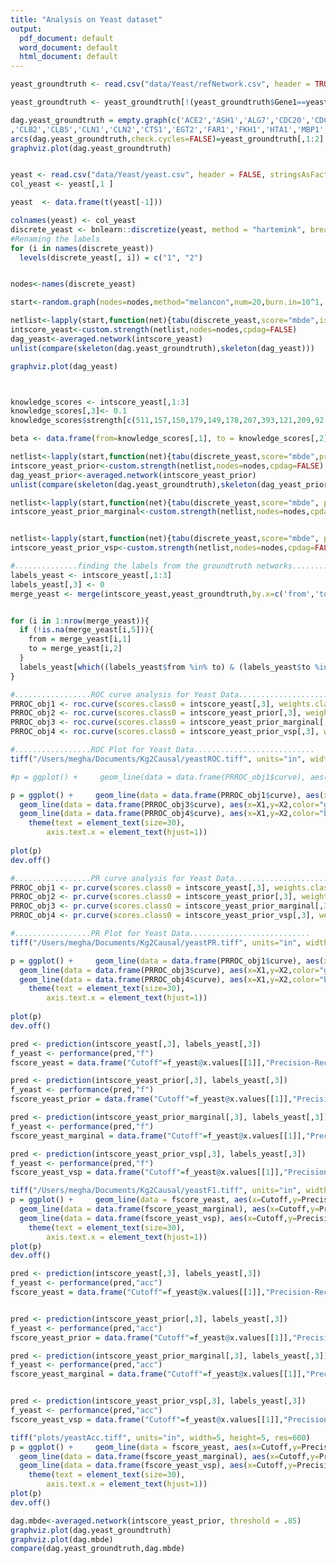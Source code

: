 ```yaml
---
title: "Analysis on Yeast dataset"
output:
  pdf_document: default
  word_document: default
  html_document: default
---
```


```r

yeast_groundtruth <- read.csv("data/Yeast/refNetwork.csv", header = TRUE, stringsAsFactors=FALSE)

yeast_groundtruth <- yeast_groundtruth[!(yeast_groundtruth$Gene1==yeast_groundtruth$Gene2),]

dag.yeast_groundtruth = empty.graph(c('ACE2','ASH1','ALG7','CDC20','CDC5','CDC6','CDC21'
,'CLB2','CLB5','CLN1','CLN2','CTS1','EGT2','FAR1','FKH1','HTA1','MBP1','MCM1','NDD1','PCL2','SIC1','STB1','SWI4','SWI5','SWI6','CDC28','CLB6','CLN3','FUS3','FKH2'),num=1)
arcs(dag.yeast_groundtruth,check.cycles=FALSE)=yeast_groundtruth[,1:2]
graphviz.plot(dag.yeast_groundtruth)


yeast <- read.csv("data/Yeast/yeast.csv", header = FALSE, stringsAsFactors=FALSE)
col_yeast <- yeast[,1 ]

yeast  <- data.frame(t(yeast[-1]))

colnames(yeast) <- col_yeast
discrete_yeast <- bnlearn::discretize(yeast, method = "hartemink", breaks = 2, ibreaks =33, idisc = "interval")
#Renaming the labels
for (i in names(discrete_yeast))
  levels(discrete_yeast[, i]) = c("1", "2")


nodes<-names(discrete_yeast)

start<-random.graph(nodes=nodes,method="melancon",num=20,burn.in=10^1, every=2)

netlist<-lapply(start,function(net){tabu(discrete_yeast,score="mbde",iss=1,start=net,tabu=50)})
intscore_yeast<-custom.strength(netlist,nodes=nodes,cpdag=FALSE)
dag_yeast<-averaged.network(intscore_yeast)
unlist(compare(skeleton(dag.yeast_groundtruth),skeleton(dag_yeast)))

graphviz.plot(dag_yeast)



knowledge_scores <- intscore_yeast[,1:3]
knowledge_scores[,3]<- 0.1
knowledge_scores$strength[c(511,157,150,179,149,178,207,393,121,209,92,499,94,152,162,540,478,122,93,315,228,733,223,588,221,530,207,94,209,152,230,791,204,7,232,849,208,123,217,414,212,269,213,298,226,675,214,327,227,704,219,472,220,501,225,646,23,668,4,117,12,349,14,407,20,581,11,320,10,291,29,842,22,639,25,726,24,697,17,494,27,784,19,552,1,30,18,523,16,465,3,88,41,52,40,54,48,43,49,350,669,321,727,553,408,582,112,729,107,91,110,101,116,584,236,671,410,845,178,141,139,142,136,144,124,145,124,145,126,138,130,128,134,133,730,672,759,585,817,237,411,295,643,411,353,527,498,165,155,168,151,162,164,157,154,172,156,586,296,673,180,499,557,354,267,789,325,199,198,196,184,183,190,178,180,200,732,703,645,297,268,471,239,761,238,257,252,245,259,241,242,253,248,261,254,256,560,821,415,444,763,734,589,386,792,270,299,618,473,850,647,705,560,821,415,247,271,286,288,274,281,287,282,283,285,277,280,289,279,278,272,300,735,793,387,590,764,619,648,706,474,561,822,532,503,329)] <- 0.5

beta <- data.frame(from=knowledge_scores[,1], to = knowledge_scores[,2], prob=knowledge_scores[,3],stringsAsFactors = FALSE)

netlist<-lapply(start,function(net){tabu(discrete_yeast,score="mbde",prior = "cs", beta=beta,iss=1,start=net,tabu=50)})
intscore_yeast_prior<-custom.strength(netlist,nodes=nodes,cpdag=FALSE)
dag_yeast_prior<-averaged.network(intscore_yeast_prior)
unlist(compare(skeleton(dag.yeast_groundtruth),skeleton(dag_yeast_prior)))

netlist<-lapply(start,function(net){tabu(discrete_yeast,score="mbde", prior = "marginal",iss=1,start=net,tabu=50)})
intscore_yeast_prior_marginal<-custom.strength(netlist,nodes=nodes,cpdag=FALSE)


netlist<-lapply(start,function(net){tabu(discrete_yeast,score="mbde", prior = "vsp",iss=1,start=net,tabu=50)})
intscore_yeast_prior_vsp<-custom.strength(netlist,nodes=nodes,cpdag=FALSE)

```
```r
#..............finding the labels from the groundtruth networks...............
labels_yeast <- intscore_yeast[,1:3]
labels_yeast[,3] <- 0
merge_yeast <- merge(intscore_yeast,yeast_groundtruth,by.x=c('from','to'),by.y=c('Gene2','Gene1'),all.x=TRUE)


for (i in 1:nrow(merge_yeast)){
  if (!is.na(merge_yeast[i,5])){
    from = merge_yeast[i,1]
    to = merge_yeast[i,2]
  }
  labels_yeast[which((labels_yeast$from %in% to) & (labels_yeast$to %in% from)),3] <- 1
}

```

```r
#.................ROC curve analysis for Yeast Data...........................
PRROC_obj1 <- roc.curve(scores.class0 = intscore_yeast[,3], weights.class0=labels_yeast[,3],curve=TRUE)
PRROC_obj2 <- roc.curve(scores.class0 = intscore_yeast_prior[,3], weights.class0=labels_yeast[,3],curve=TRUE)
PRROC_obj3 <- roc.curve(scores.class0 = intscore_yeast_prior_marginal[,3], weights.class0=labels_yeast[,3],curve=TRUE)
PRROC_obj4 <- roc.curve(scores.class0 = intscore_yeast_prior_vsp[,3], weights.class0=labels_yeast[,3],curve=TRUE)
```

```r
#.................ROC Plot for Yeast Data...........................
tiff("/Users/megha/Documents/Kg2Causal/yeastROC.tiff", units="in", width=5, height=5, res=600)

#p = ggplot() +     geom_line(data = data.frame(PRROC_obj1$curve), aes(x=X1,y=X2,color="red")) + geom_line(data = data.frame(PRROC_obj2$curve), aes(x=X1,y=X2,color = "blue")) +   xlab('FP rate') + ylab('TP rate') + geom_smooth(span = 0.5) +scale_color_identity(name = "Method",breaks = c("blue","red"),labels = c("with Prior", "without Prior"),guide = "legend")+theme(text = element_text(size=20),axis.text.x = element_text(hjust=1)) 

p = ggplot() +     geom_line(data = data.frame(PRROC_obj1$curve), aes(x=X1,y=X2,color="red")) + geom_line(data = data.frame(PRROC_obj2$curve), aes(x=X1,y=X2,color = "blue")) + 
  geom_line(data = data.frame(PRROC_obj3$curve), aes(x=X1,y=X2,color="green"))+
  geom_line(data = data.frame(PRROC_obj4$curve), aes(x=X1,y=X2,color="brown"))+ xlab('FP rate') + ylab('TP rate') + geom_smooth(span = 0.5) +scale_color_identity(name = "Method",breaks = c("blue","red","green","brown")) +
    theme(text = element_text(size=30),
        axis.text.x = element_text(hjust=1)) 
       
plot(p)
dev.off() 
```


```r
#.................PR curve analysis for Yeast Data...........................
PRROC_obj1 <- pr.curve(scores.class0 = intscore_yeast[,3], weights.class0=labels_yeast[,3],curve=TRUE)
PRROC_obj2 <- pr.curve(scores.class0 = intscore_yeast_prior[,3], weights.class0=labels_yeast[,3],curve=TRUE)
PRROC_obj3 <- pr.curve(scores.class0 = intscore_yeast_prior_marginal[,3], weights.class0=labels_yeast[,3],curve=TRUE)
PRROC_obj4 <- pr.curve(scores.class0 = intscore_yeast_prior_vsp[,3], weights.class0=labels_yeast[,3],curve=TRUE)
```

```r
#.................PR Plot for Yeast Data...........................
tiff("/Users/megha/Documents/Kg2Causal/yeastPR.tiff", units="in", width=5, height=5, res=600)

p = ggplot() +     geom_line(data = data.frame(PRROC_obj1$curve), aes(x=X1,y=X2,color="red")) + geom_line(data = data.frame(PRROC_obj2$curve), aes(x=X1,y=X2,color = "blue")) + 
  geom_line(data = data.frame(PRROC_obj3$curve), aes(x=X1,y=X2,color="green"))+
  geom_line(data = data.frame(PRROC_obj4$curve), aes(x=X1,y=X2,color="brown"))+ xlab('Recall') + ylab('Precision') + geom_smooth(span = 0.5) +scale_color_identity(name = "Method",breaks = c("blue","red","green","brown")) +
    theme(text = element_text(size=30),
        axis.text.x = element_text(hjust=1)) 
       
plot(p)
dev.off() 
```

```r
pred <- prediction(intscore_yeast[,3], labels_yeast[,3])
f_yeast <- performance(pred,"f")
fscore_yeast = data.frame("Cutoff"=f_yeast@x.values[[1]],"Precision-Recall F measure"=f_yeast@y.values[[1]])

pred <- prediction(intscore_yeast_prior[,3], labels_yeast[,3])
f_yeast <- performance(pred,"f")
fscore_yeast_prior = data.frame("Cutoff"=f_yeast@x.values[[1]],"Precision-Recall F measure"=f_yeast@y.values[[1]])

pred <- prediction(intscore_yeast_prior_marginal[,3], labels_yeast[,3])
f_yeast <- performance(pred,"f")
fscore_yeast_marginal = data.frame("Cutoff"=f_yeast@x.values[[1]],"Precision-Recall F measure"=f_yeast@y.values[[1]])

pred <- prediction(intscore_yeast_prior_vsp[,3], labels_yeast[,3])
f_yeast <- performance(pred,"f")
fscore_yeast_vsp = data.frame("Cutoff"=f_yeast@x.values[[1]],"Precision-Recall F measure"=f_yeast@y.values[[1]])
```


```r
tiff("/Users/megha/Documents/Kg2Causal/yeastF1.tiff", units="in", width=5, height=5, res=600)
p = ggplot() +     geom_line(data = fscore_yeast, aes(x=Cutoff,y=Precision.Recall.F.measure,color="red")) + geom_line(data = fscore_yeast_prior, aes(x=Cutoff,y=Precision.Recall.F.measure,color = "blue")) + 
  geom_line(data = data.frame(fscore_yeast_marginal), aes(x=Cutoff,y=Precision.Recall.F.measure,color="green"))+
  geom_line(data = data.frame(fscore_yeast_vsp), aes(x=Cutoff,y=Precision.Recall.F.measure,color="brown"))+ xlab('Cutoff') + ylab('F1 measure') + geom_smooth(span = 0.5) +scale_color_identity(name = "Method",breaks = c("blue","red","green","brown"),) +
    theme(text = element_text(size=30),
        axis.text.x = element_text(hjust=1)) 
plot(p)
dev.off() 
```

```r

pred <- prediction(intscore_yeast[,3], labels_yeast[,3])
f_yeast <- performance(pred,"acc")
fscore_yeast = data.frame("Cutoff"=f_yeast@x.values[[1]],"Precision-Recall F measure"=f_yeast@y.values[[1]])


pred <- prediction(intscore_yeast_prior[,3], labels_yeast[,3])
f_yeast <- performance(pred,"acc")
fscore_yeast_prior = data.frame("Cutoff"=f_yeast@x.values[[1]],"Precision-Recall F measure"=f_yeast@y.values[[1]])

pred <- prediction(intscore_yeast_prior_marginal[,3], labels_yeast[,3])
f_yeast <- performance(pred,"acc")
fscore_yeast_marginal = data.frame("Cutoff"=f_yeast@x.values[[1]],"Precision-Recall F measure"=f_yeast@y.values[[1]])


pred <- prediction(intscore_yeast_prior_vsp[,3], labels_yeast[,3])
f_yeast <- performance(pred,"acc")
fscore_yeast_vsp = data.frame("Cutoff"=f_yeast@x.values[[1]],"Precision-Recall F measure"=f_yeast@y.values[[1]])
```

```r
tiff("plots/yeastAcc.tiff", units="in", width=5, height=5, res=600)
p = ggplot() +     geom_line(data = fscore_yeast, aes(x=Cutoff,y=Precision.Recall.F.measure,color="red")) + geom_line(data = fscore_yeast_prior, aes(x=Cutoff,y=Precision.Recall.F.measure,color = "blue")) + 
  geom_line(data = data.frame(fscore_yeast_marginal), aes(x=Cutoff,y=Precision.Recall.F.measure,color="green"))+
  geom_line(data = data.frame(fscore_yeast_vsp), aes(x=Cutoff,y=Precision.Recall.F.measure,color="brown"))+ xlab('Cutoff') + ylab('Accuracy') + geom_smooth(span = 0.5) +scale_color_identity(name = "Method",breaks = c("blue","red","green","brown")) +
    theme(text = element_text(size=30),
        axis.text.x = element_text(hjust=1)) 
plot(p)
dev.off() 
```

```r
dag.mbde<-averaged.network(intscore_yeast_prior, threshold = .85)
graphviz.plot(dag.yeast_groundtruth)
graphviz.plot(dag.mbde)
compare(dag.yeast_groundtruth,dag.mbde)
```